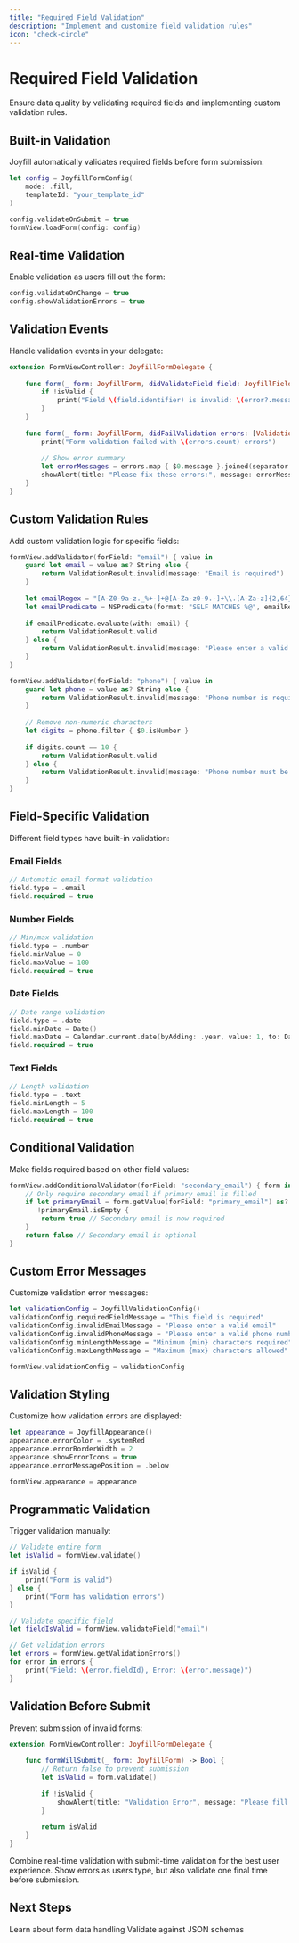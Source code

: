```yaml
---
title: "Required Field Validation"
description: "Implement and customize field validation rules"
icon: "check-circle"
---
```


# Required Field Validation

Ensure data quality by validating required fields and implementing custom validation rules.

## Built-in Validation

Joyfill automatically validates required fields before form submission:

```swift
let config = JoyfillFormConfig(
    mode: .fill,
    templateId: "your_template_id"
)

config.validateOnSubmit = true
formView.loadForm(config: config)
```

## Real-time Validation

Enable validation as users fill out the form:

```swift
config.validateOnChange = true
config.showValidationErrors = true
```

## Validation Events

Handle validation events in your delegate:

```swift
extension FormViewController: JoyfillFormDelegate {
    
    func form(_ form: JoyfillForm, didValidateField field: JoyfillField, isValid: Bool, error: ValidationError?) {
        if !isValid {
            print("Field \(field.identifier) is invalid: \(error?.message ?? "")")
        }
    }
    
    func form(_ form: JoyfillForm, didFailValidation errors: [ValidationError]) {
        print("Form validation failed with \(errors.count) errors")
        
        // Show error summary
        let errorMessages = errors.map { $0.message }.joined(separator: "\n")
        showAlert(title: "Please fix these errors:", message: errorMessages)
    }
}
```

## Custom Validation Rules

Add custom validation logic for specific fields:

```swift
formView.addValidator(forField: "email") { value in
    guard let email = value as? String else {
        return ValidationResult.invalid(message: "Email is required")
    }
    
    let emailRegex = "[A-Z0-9a-z._%+-]+@[A-Za-z0-9.-]+\\.[A-Za-z]{2,64}"
    let emailPredicate = NSPredicate(format: "SELF MATCHES %@", emailRegex)
    
    if emailPredicate.evaluate(with: email) {
        return ValidationResult.valid
    } else {
        return ValidationResult.invalid(message: "Please enter a valid email address")
    }
}

formView.addValidator(forField: "phone") { value in
    guard let phone = value as? String else {
        return ValidationResult.invalid(message: "Phone number is required")
    }
    
    // Remove non-numeric characters
    let digits = phone.filter { $0.isNumber }
    
    if digits.count == 10 {
        return ValidationResult.valid
    } else {
        return ValidationResult.invalid(message: "Phone number must be 10 digits")
    }
}
```

## Field-Specific Validation

Different field types have built-in validation:

### Email Fields
```swift
// Automatic email format validation
field.type = .email
field.required = true
```

### Number Fields
```swift
// Min/max validation
field.type = .number
field.minValue = 0
field.maxValue = 100
field.required = true
```

### Date Fields
```swift
// Date range validation
field.type = .date
field.minDate = Date()
field.maxDate = Calendar.current.date(byAdding: .year, value: 1, to: Date())
field.required = true
```

### Text Fields
```swift
// Length validation
field.type = .text
field.minLength = 5
field.maxLength = 100
field.required = true
```

## Conditional Validation

Make fields required based on other field values:

```swift
formView.addConditionalValidator(forField: "secondary_email") { form in
    // Only require secondary email if primary email is filled
    if let primaryEmail = form.getValue(forField: "primary_email") as? String,
       !primaryEmail.isEmpty {
        return true // Secondary email is now required
    }
    return false // Secondary email is optional
}
```

## Custom Error Messages

Customize validation error messages:

```swift
let validationConfig = JoyfillValidationConfig()
validationConfig.requiredFieldMessage = "This field is required"
validationConfig.invalidEmailMessage = "Please enter a valid email"
validationConfig.invalidPhoneMessage = "Please enter a valid phone number"
validationConfig.minLengthMessage = "Minimum {min} characters required"
validationConfig.maxLengthMessage = "Maximum {max} characters allowed"

formView.validationConfig = validationConfig
```

## Validation Styling

Customize how validation errors are displayed:

```swift
let appearance = JoyfillAppearance()
appearance.errorColor = .systemRed
appearance.errorBorderWidth = 2
appearance.showErrorIcons = true
appearance.errorMessagePosition = .below

formView.appearance = appearance
```

## Programmatic Validation

Trigger validation manually:

```swift
// Validate entire form
let isValid = formView.validate()

if isValid {
    print("Form is valid")
} else {
    print("Form has validation errors")
}

// Validate specific field
let fieldIsValid = formView.validateField("email")

// Get validation errors
let errors = formView.getValidationErrors()
for error in errors {
    print("Field: \(error.fieldId), Error: \(error.message)")
}
```

## Validation Before Submit

Prevent submission of invalid forms:

```swift
extension FormViewController: JoyfillFormDelegate {
    
    func formWillSubmit(_ form: JoyfillForm) -> Bool {
        // Return false to prevent submission
        let isValid = form.validate()
        
        if !isValid {
            showAlert(title: "Validation Error", message: "Please fill all required fields")
        }
        
        return isValid
    }
}
```

<Tip>
  Combine real-time validation with submit-time validation for the best user experience. Show errors as users type, but also validate one final time before submission.
</Tip>

## Next Steps

<CardGroup cols={2}>
  <Card title="Data Management" icon="database" href="/web/guides/populating-and-extracting-data">
    Learn about form data handling
  </Card>
  <Card title="Schema Validation" icon="shield-check" href="/web/guides/schema-validation">
    Validate against JSON schemas
  </Card>
</CardGroup>

